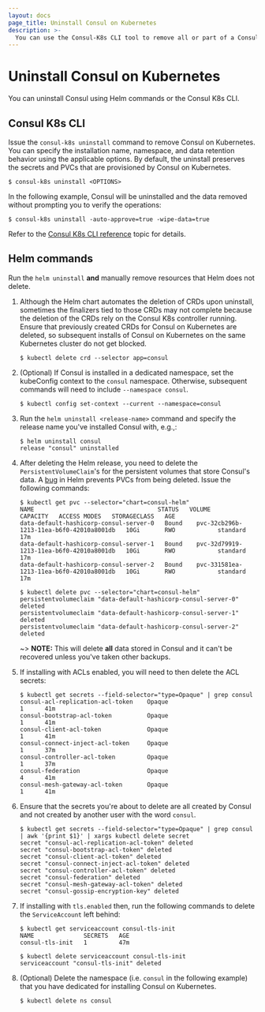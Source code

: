 ```yaml
---
layout: docs
page_title: Uninstall Consul on Kubernetes
description: >-
  You can use the Consul-K8s CLI tool to remove all or part of a Consul installation on Kubernetes. You can also use Helm and then manually remove resources that Helm does not delete.
---
```


# Uninstall Consul on Kubernetes

You can uninstall Consul using Helm commands or the Consul K8s CLI.

## Consul K8s CLI

Issue the `consul-k8s uninstall` command to remove Consul on Kubernetes. You can specify the installation name, namespace, and data retention behavior using the applicable options. By default, the uninstall preserves the secrets and PVCs that are provisioned by Consul on Kubernetes.

```shell-session
$ consul-k8s uninstall <OPTIONS>
```

In the following example, Consul will be uninstalled and the data removed without prompting you to verify the operations:

```shell-session
$ consul-k8s uninstall -auto-approve=true -wipe-data=true
```

Refer to the [Consul K8s CLI reference](/consul/docs/reference/cli/consul-k8s#uninstall) topic for details.

## Helm commands

Run the `helm uninstall` **and** manually remove resources that Helm does not delete.

1. Although the Helm chart automates the deletion of CRDs upon uninstall, sometimes the finalizers tied to those CRDs may not complete because the deletion of the CRDs rely on the Consul K8s controller running. Ensure that previously created CRDs for Consul on Kubernetes are deleted, so subsequent installs of Consul on Kubernetes on the same Kubernetes cluster do not get blocked.

   ```shell-session
   $ kubectl delete crd --selector app=consul
   ```

1. (Optional) If Consul is installed in a dedicated namespace, set the kubeConfig context to the `consul` namespace. Otherwise, subsequent commands will need to include `--namespace consul`.

    ```shell-session
    $ kubectl config set-context --current --namespace=consul
    ```

1. Run the `helm uninstall <release-name>` command and specify the release name you've installed Consul with, e.g.,:

   ```shell-session
   $ helm uninstall consul
   release "consul" uninstalled
   ```

1. After deleting the Helm release, you need to delete the `PersistentVolumeClaim`'s
   for the persistent volumes that store Consul's data. A [bug](https://github.com/helm/helm/issues/5156) in Helm prevents PVCs from being deleted. Issue the following commands:

   ```shell-session
   $ kubectl get pvc --selector="chart=consul-helm"
   NAME                                   STATUS   VOLUME                                     CAPACITY   ACCESS MODES   STORAGECLASS   AGE
   data-default-hashicorp-consul-server-0   Bound    pvc-32cb296b-1213-11ea-b6f0-42010a8001db   10Gi       RWO            standard       17m
   data-default-hashicorp-consul-server-1   Bound    pvc-32d79919-1213-11ea-b6f0-42010a8001db   10Gi       RWO            standard       17m
   data-default-hashicorp-consul-server-2   Bound    pvc-331581ea-1213-11ea-b6f0-42010a8001db   10Gi       RWO            standard       17m

   $ kubectl delete pvc --selector="chart=consul-helm"
   persistentvolumeclaim "data-default-hashicorp-consul-server-0" deleted
   persistentvolumeclaim "data-default-hashicorp-consul-server-1" deleted
   persistentvolumeclaim "data-default-hashicorp-consul-server-2" deleted
   ```

   ~> **NOTE:** This will delete **all** data stored in Consul and it can't be
   recovered unless you've taken other backups.

1. If installing with ACLs enabled, you will need to then delete the ACL secrets:

   ```shell-session
   $ kubectl get secrets --field-selector="type=Opaque" | grep consul
   consul-acl-replication-acl-token    Opaque                                1      41m
   consul-bootstrap-acl-token          Opaque                                1      41m
   consul-client-acl-token             Opaque                                1      41m
   consul-connect-inject-acl-token     Opaque                                1      37m
   consul-controller-acl-token         Opaque                                1      37m
   consul-federation                   Opaque                                4      41m
   consul-mesh-gateway-acl-token       Opaque                                1      41m
   ```

1. Ensure that the secrets you're about to delete are all created by Consul and not
   created by another user with the word `consul`.

   ```shell-session
   $ kubectl get secrets --field-selector="type=Opaque" | grep consul | awk '{print $1}' | xargs kubectl delete secret
   secret "consul-acl-replication-acl-token" deleted
   secret "consul-bootstrap-acl-token" deleted
   secret "consul-client-acl-token" deleted
   secret "consul-connect-inject-acl-token" deleted
   secret "consul-controller-acl-token" deleted
   secret "consul-federation" deleted
   secret "consul-mesh-gateway-acl-token" deleted
   secret "consul-gossip-encryption-key" deleted
   ```

1. If installing with `tls.enabled` then, run the following commands to delete the `ServiceAccount` left behind:

   ```shell-session
   $ kubectl get serviceaccount consul-tls-init
   NAME              SECRETS   AGE
   consul-tls-init   1         47m
   ```

   ```shell-session
   $ kubectl delete serviceaccount consul-tls-init
   serviceaccount "consul-tls-init" deleted
   ```

1. (Optional) Delete the namespace (i.e. `consul` in the following example) that you have dedicated for installing Consul on Kubernetes.

   ```shell-session
   $ kubectl delete ns consul
   ```
